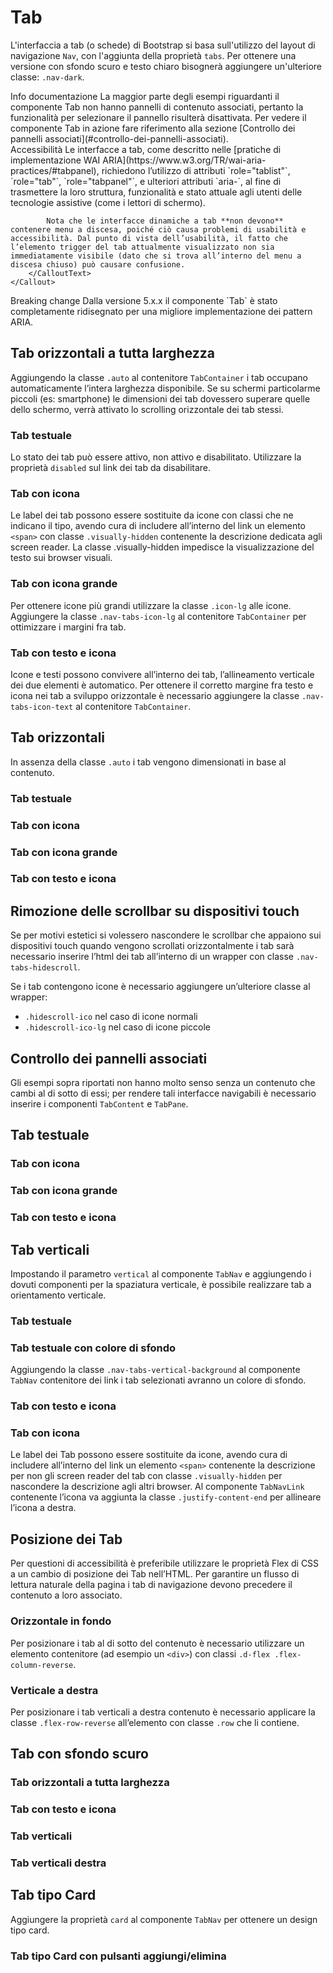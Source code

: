 
<Meta of={TabStories} />

# Tab

L'interfaccia a tab (o schede) di Bootstrap si basa sull'utilizzo del layout di navigazione `Nav`, con l'aggiunta della proprietà `tabs`. Per ottenere una versione con sfondo scuro e testo chiaro bisognerà aggiungere un'ulteriore classe: `.nav-dark`.

<div className='docs'>
  <Callout color='warning'>
    <CalloutTitle>
      <span className='text'>Info documentazione</span>
    </CalloutTitle>
    <CalloutText>
      La maggior parte degli esempi riguardanti il componente Tab non hanno pannelli di contenuto associati, pertanto la
      funzionalità per selezionare il pannello risulterà disattivata. Per vedere il componente Tab in azione fare
      riferimento alla sezione [Controllo dei pannelli associati](#controllo-dei-pannelli-associati).
    </CalloutText>
  </Callout>
</div>

<div className="docs">
    <Callout color="success">
        <CalloutTitle>
            <span className="text">Accessibilità</span>
        </CalloutTitle>
        <CalloutText>
            Le interfacce a tab, come descritto nelle [pratiche di implementazione WAI ARIA](https://www.w3.org/TR/wai-aria-practices/#tabpanel), richiedono l’utilizzo di attributi `role="tablist"`, `role="tab"`, `role="tabpanel"`, e ulteriori attributi `aria-`, al fine di trasmettere la loro struttura, funzionalità e stato attuale agli utenti delle tecnologie assistive (come i lettori di schermo).

            Nota che le interfacce dinamiche a tab **non devono** contenere menu a discesa, poiché ciò causa problemi di usabilità e accessibilità. Dal punto di vista dell’usabilità, il fatto che l’elemento trigger del tab attualmente visualizzato non sia immediatamente visibile (dato che si trova all’interno del menu a discesa chiuso) può causare confusione.
        </CalloutText>
    </Callout>

</div>

<div className='docs'>
  <Callout color='danger'>
    <CalloutTitle>
      <span className='text'>Breaking change</span>
    </CalloutTitle>
    <CalloutText>
      Dalla versione 5.x.x il componente `Tab` è stato completamente ridisegnato per una migliore implementazione dei
      pattern ARIA.
    </CalloutText>
  </Callout>
</div>

## Tab orizzontali a tutta larghezza

Aggiungendo la classe `.auto` al contenitore `TabContainer` i tab occupano automaticamente l’intera larghezza disponibile. Se su schermi particolarme piccoli (es: smartphone) le dimensioni dei tab dovessero superare quelle dello schermo, verrà attivato lo scrolling orizzontale dei tab stessi.

### Tab testuale

Lo stato dei tab può essere attivo, non attivo e disabilitato. Utilizzare la proprietà `disabled` sul link dei tab da disabilitare.

<Canvas of={TabStories.TestualeFull} />

### Tab con icona

Le label dei tab possono essere sostituite da icone con classi che ne indicano il tipo, avendo cura di includere all’interno del link un elemento `<span>` con classe `.visually-hidden` contenente la descrizione dedicata agli screen reader. La classe .visually-hidden impedisce la visualizzazione del testo sui browser visuali.

<Canvas of={TabStories.IconaFull} />

### Tab con icona grande

Per ottenere icone più grandi utilizzare la classe `.icon-lg` alle icone. Aggiungere la classe `.nav-tabs-icon-lg` al contenitore `TabContainer` per ottimizzare i margini fra tab.

<Canvas of={TabStories.IconaGrandeFull} />

### Tab con testo e icona

Icone e testi possono convivere all’interno dei tab, l’allineamento verticale dei due elementi è automatico. Per ottenere il corretto margine fra testo e icona nei tab a sviluppo orizzontale è necessario aggiungere la classe `.nav-tabs-icon-text` al contenitore `TabContainer`.

<Canvas of={TabStories.TestoIconaFull} />

## Tab orizzontali

In assenza della classe `.auto` i tab vengono dimensionati in base al contenuto.

### Tab testuale

<Canvas of={TabStories.Testuale} />

### Tab con icona

<Canvas of={TabStories.Icona} />

### Tab con icona grande

<Canvas of={TabStories.IconaGrande} />

### Tab con testo e icona

<Canvas of={TabStories.TestoIcona} />

## Rimozione delle scrollbar su dispositivi touch

Se per motivi estetici si volessero nascondere le scrollbar che appaiono sui dispositivi touch quando vengono scrollati orizzontalmente i tab sarà necessario inserire l’html dei tab all’interno di un wrapper con classe `.nav-tabs-hidescroll`.

Se i tab contengono icone è necessario aggiungere un’ulteriore classe al wrapper:

- `.hidescroll-ico` nel caso di icone normali
- `.hidescroll-ico-lg` nel caso di icone piccole

<Canvas of={TabStories.Hidescroll} />

## Controllo dei pannelli associati

Gli esempi sopra riportati non hanno molto senso senza un contenuto che cambi al di sotto di essi; per rendere tali interfacce navigabili è necessario inserire i componenti `TabContent` e `TabPane`.

## Tab testuale

<Canvas of={TabStories.TestualePannel} />

### Tab con icona

<Canvas of={TabStories.IconaPannel} />

### Tab con icona grande

<Canvas of={TabStories.IconaGrandePannel} />

### Tab con testo e icona

<Canvas of={TabStories.TestoIconaPannel} />

## Tab verticali

Impostando il parametro `vertical` al componente `TabNav` e aggiungendo i dovuti componenti per la spaziatura verticale, è possibile realizzare tab a orientamento verticale.

### Tab testuale

<Canvas of={TabStories.TestualePannelVertical} />

### Tab testuale con colore di sfondo

Aggiungendo la classe `.nav-tabs-vertical-background` al componente `TabNav` contenitore dei link i tab selezionati avranno un colore di sfondo.

<Canvas of={TabStories.TestualePannelVerticalBackground} />

### Tab con testo e icona

<Canvas of={TabStories.TestoIconaPannelVertical} />

### Tab con icona

Le label dei Tab possono essere sostituite da icone, avendo cura di includere all’interno del link un elemento `<span>` contenente la descrizione per non gli screen reader del tab con classe `.visually-hidden` per nascondere la descrizione agli altri browser. Al componente `TabNavLink` contenente l’icona va aggiunta la classe `.justify-content-end` per allineare l’icona a destra.

<Canvas of={TabStories.TestoPannelVertical} />

## Posizione dei Tab

Per questioni di accessibilità è preferibile utilizzare le proprietà Flex di CSS a un cambio di posizione dei Tab nell’HTML. Per garantire un flusso di lettura naturale della pagina i tab di navigazione devono precedere il contenuto a loro associato.

### Orizzontale in fondo

Per posizionare i tab al di sotto del contenuto è necessario utilizzare un elemento contenitore (ad esempio un `<div>`) con classi `.d-flex .flex-column-reverse`.

<Canvas of={TabStories.TestualePannelReverseBottom} />

### Verticale a destra

Per posizionare i tab verticali a destra contenuto è necessario applicare la classe `.flex-row-reverse` all’elemento con classe `.row` che li contiene.

<Canvas of={TabStories.TestualePannelReverseRight} />

## Tab con sfondo scuro

### Tab orizzontali a tutta larghezza

<Canvas of={TabStories.TestualeFullDark} />

### Tab con testo e icona

<Canvas of={TabStories.TestoIconaFullDark} />

### Tab verticali

<Canvas of={TabStories.TestoIconaPannelVerticalDark} />

### Tab verticali destra

<Canvas of={TabStories.TestualePannelReverseRightDark} />

## Tab tipo Card

Aggiungere la proprietà `card` al componente `TabNav` per ottenere un design tipo card.

<Canvas of={TabStories.TestualePannelCard} />

### Tab tipo Card con pulsanti aggiungi/elimina

<Canvas of={TabStories.TestualePannelCardEditable} />
